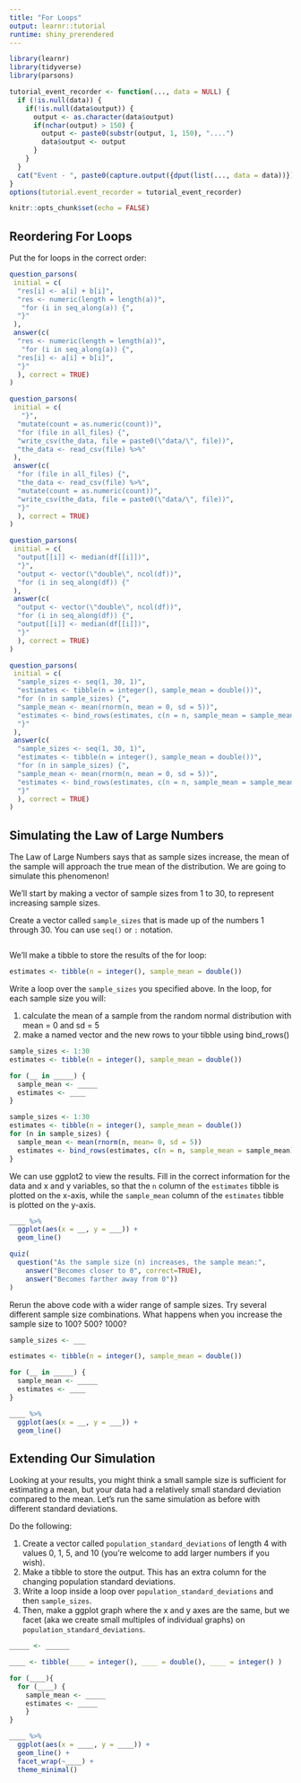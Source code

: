 ```yaml
---
title: "For Loops"
output: learnr::tutorial
runtime: shiny_prerendered
---
```


```r
library(learnr)
library(tidyverse)
library(parsons)

tutorial_event_recorder <- function(..., data = NULL) {
  if (!is.null(data)) {
    if(!is.null(data$output)) {
      output <- as.character(data$output)
      if(nchar(output) > 150) {
        output <- paste0(substr(output, 1, 150), "....")
        data$output <- output
      }
    }
  }
  cat("Event - ", paste0(capture.output({dput(list(..., data = data))}), collapse = " "), "\n")
}
options(tutorial.event_recorder = tutorial_event_recorder)

knitr::opts_chunk$set(echo = FALSE)
```

## Reordering For Loops

Put the for loops in the correct order:

```r
question_parsons(
 initial = c(
  "res[i] <- a[i] + b[i]",
  "res <- numeric(length = length(a))",
   "for (i in seq_along(a)) {",
  "}"
 ),
 answer(c(
  "res <- numeric(length = length(a))",
   "for (i in seq_along(a)) {",
  "res[i] <- a[i] + b[i]",
  "}"
  ), correct = TRUE)
)
```

```r
question_parsons(
 initial = c(
   "}",
  "mutate(count = as.numeric(count))",
  "for (file in all_files) {",
  "write_csv(the_data, file = paste0(\"data/\", file))",
  "the_data <- read_csv(file) %>%"
 ),
 answer(c(
  "for (file in all_files) {",
  "the_data <- read_csv(file) %>%",
  "mutate(count = as.numeric(count))",
  "write_csv(the_data, file = paste0(\"data/\", file))",
  "}"
  ), correct = TRUE)
)
```

```r
question_parsons(
 initial = c(
  "output[[i]] <- median(df[[i]])",
  "}",
  "output <- vector(\"double\", ncol(df))",
  "for (i in seq_along(df)) {"
 ),
 answer(c(
  "output <- vector(\"double\", ncol(df))",
  "for (i in seq_along(df)) {",
  "output[[i]] <- median(df[[i]])",
  "}"
  ), correct = TRUE)
)
```

```r
question_parsons(
 initial = c(
  "sample_sizes <- seq(1, 30, 1)",
  "estimates <- tibble(n = integer(), sample_mean = double())",
  "for (n in sample_sizes) {",
  "sample_mean <- mean(rnorm(n, mean = 0, sd = 5))",
  "estimates <- bind_rows(estimates, c(n = n, sample_mean = sample_mean))",
  "}"
 ),
 answer(c(
  "sample_sizes <- seq(1, 30, 1)",
  "estimates <- tibble(n = integer(), sample_mean = double())",
  "for (n in sample_sizes) {",
  "sample_mean <- mean(rnorm(n, mean = 0, sd = 5))",
  "estimates <- bind_rows(estimates, c(n = n, sample_mean = sample_mean))",
  "}"
  ), correct = TRUE)
)
```

## Simulating the Law of Large Numbers

The Law of Large Numbers says that as sample sizes increase, the mean of the sample will approach the true mean of the distribution. We are going to simulate this phenomenon!

We'll start by making a vector of sample sizes from 1 to 30, to represent increasing sample sizes.

Create a vector called `sample_sizes` that is made up of the numbers 1 through 30. You can use `seq()` or `:` notation.

```r

```

We'll make a tibble to store the results of the for loop:
```r
estimates <- tibble(n = integer(), sample_mean = double())
```

Write a loop over the `sample_sizes` you specified above. In the loop, for each sample size you will:

1. calculate the mean of a sample from the random normal distribution with mean = 0 and sd = 5
2. make a named vector and the new rows to your tibble using bind_rows()

```r
sample_sizes <- 1:30
estimates <- tibble(n = integer(), sample_mean = double())
```

```r
for (__ in _____) {
  sample_mean <- _____
  estimates <- ____
}
```

```r
sample_sizes <- 1:30
estimates <- tibble(n = integer(), sample_mean = double())
for (n in sample_sizes) {
  sample_mean <- mean(rnorm(n, mean= 0, sd = 5))
  estimates <- bind_rows(estimates, c(n = n, sample_mean = sample_mean))
}
```

We can use ggplot2 to view the results. Fill in the correct information for the data and x and y variables, so that the `n` column of the `estimates` tibble is plotted on the x-axis, while the `sample_mean` column of the `estimates` tibble is plotted on the y-axis.
```r
____ %>%
  ggplot(aes(x = __, y = ___)) +
  geom_line()
```

```r
quiz(
  question("As the sample size (n) increases, the sample mean:",
    answer("Becomes closer to 0", correct=TRUE),
    answer("Becomes farther away from 0"))
)
```

Rerun the above code with a wider range of sample sizes. Try several different sample size combinations. What happens when you increase the sample size to 100? 500? 1000?
```r
sample_sizes <- ___

estimates <- tibble(n = integer(), sample_mean = double())

for (__ in _____) {
  sample_mean <- _____
  estimates <- ____
}

____ %>%
  ggplot(aes(x = __, y = ___)) +
  geom_line()
```

## Extending Our Simulation

Looking at your results, you might think a small sample size is sufficient for estimating a mean, but your data had a relatively small standard deviation compared to the mean. Let's run the same simulation as before with different standard deviations. 

Do the following:

1. Create a vector called `population_standard_deviations` of length 4 with values 0, 1, 5, and 10 (you're welcome to add larger numbers if you wish).
2. Make a tibble to store the output. This has an extra column for the changing population standard deviations.
3. Write a loop inside a loop over `population_standard_deviations` and then `sample_sizes`.
4. Then, make a ggplot graph where the x and y axes are the same, but we facet (aka we create small multiples of individual graphs) on `population_standard_deviations`.

```r
_____ <- ______

____ <- tibble(____ = integer(), ____ = double(), ____ = integer() )

for (____){
  for (____) {
    sample_mean <- _____
    estimates <- _____
    }
}

____ %>%
  ggplot(aes(x = ____, y = ____)) +
  geom_line() +
  facet_wrap(~____) +
  theme_minimal()
```
